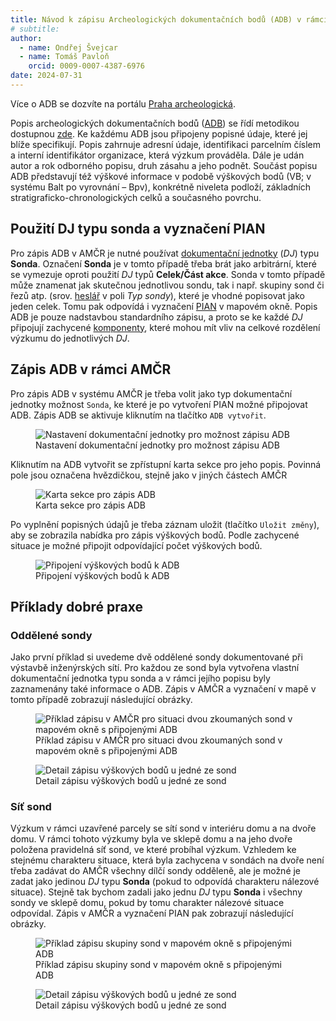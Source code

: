 ```yaml
---
title: Návod k zápisu Archeologických dokumentačních bodů (ADB) v rámci Pražské památkové rezervace
# subtitle: 
author:
  - name: Ondřej Švejcar
  - name: Tomáš Pavloň
    orcid: 0009-0007-4387-6976
date: 2024-07-31
---
```


::: {.callout-note}

Více o ADB se dozvíte na portálu [Praha archeologická](https://praha.aiscr.cz/){.external}.

:::

Popis archeologických dokumentačních bodů ([ADB](/slovnik/index.qmd#madb)) se řídí metodikou dostupnou [zde](https://praha.aiscr.cz/files/databaze-madb.pdf){.external}.
Ke každému ADB jsou připojeny popisné údaje, které jej blíže specifikují.
Popis zahrnuje adresní údaje, identifikaci parcelním číslem a interní identifikátor organizace, která výzkum prováděla.
Dále je udán autor a rok odborného popisu, druh zásahu a jeho podnět.
Součást popisu ADB představují též výškové informace v podobě výškových bodů (VB; v systému Balt po vyrovnání – Bpv), konkrétně niveleta podloží, základních stratigraficko-chronologických celků a současného povrchu.


## Použití DJ typu sonda a vyznačení PIAN

Pro zápis ADB v AMČR je nutné používat [dokumentační jednotky](/slovnik/index.qmd#dokumentační-jednotky) (*DJ*) typu **Sonda**.
Označení **Sonda** je v tomto případě třeba brát jako arbitrární, které se vymezuje oproti použití *DJ* typů **Celek/Část akce**.
Sonda v tomto případě může znamenat jak skutečnou jednotlivou sondu, tak i např. skupiny sond či řezů atp. (srov. [heslář](/o-systemu/heslare.qmd#sondy-madb) v poli *Typ sondy*), které je vhodné popisovat jako jeden celek.
Tomu pak odpovídá i vyznačení [PIAN](/slovnik/index.qmd#pian) v mapovém okně.
Popis ADB je pouze nadstavbou standardního zápisu, a proto se ke každé *DJ* připojují zachycené [komponenty](/slovnik/index.qmd#komponenty), které mohou mít vliv na celkové rozdělení výzkumu do jednotlivých *DJ*.


## Zápis ADB v rámci AMČR

Pro zápis ADB v systému AMČR je třeba volit jako typ dokumentační jednotky možnost `Sonda`, ke které je po vytvoření PIAN možné připojovat ADB.
Zápis ADB se aktivuje kliknutím na tlačítko `ADB vytvořit`.

![Nastavení dokumentační jednotky pro možnost zápisu ADB](figs/adb1.jpg)

Kliknutím na ADB vytvořit se zpřístupní karta sekce pro jeho popis. 
Povinná pole jsou označena hvězdičkou, stejně jako v jiných částech AMČR

![Karta sekce pro zápis ADB](figs/adb2.jpg)

Po vyplnění popisných údajů je třeba záznam uložit (tlačítko `Uložit změny`), aby se zobrazila nabídka pro zápis výškových bodů.
Podle zachycené situace je možné připojit odpovídající počet výškových bodů.

![Připojení výškových bodů k ADB](figs/adb3.jpg)


## Příklady dobré praxe

### Oddělené sondy

Jako první příklad si uvedeme dvě oddělené sondy dokumentované při výstavbě inženýrských sítí.
Pro každou ze sond byla vytvořena vlastní dokumentační jednotka typu sonda a v rámci jejího popisu byly zaznamenány také informace o ADB.
Zápis v AMČR a vyznačení v mapě v tomto případě zobrazují následující obrázky.

![Příklad zápisu v AMČR pro situaci dvou zkoumaných sond v mapovém okně s připojenými ADB](figs/adb4.jpg)

![Detail zápisu výškových bodů u jedné ze sond](figs/adb5.jpg)


### Síť sond

Výzkum v rámci uzavřené parcely se sítí sond v interiéru domu a na dvoře domu.
V rámci tohoto výzkumy byla ve sklepě domu a na jeho dvoře položena pravidelná síť sond, ve které probíhal výzkum.
Vzhledem ke stejnému charakteru situace, která byla zachycena v sondách na dvoře není třeba zadávat do AMČR všechny dílčí sondy odděleně, ale je možné je zadat jako jedinou *DJ* typu **Sonda** (pokud to odpovídá charakteru nálezové situace).
Stejně tak bychom zadali jako jednu *DJ* typu **Sonda** i všechny sondy ve sklepě domu, pokud by tomu charakter nálezové situace odpovídal.
Zápis v AMČR a vyznačení PIAN pak zobrazují následující obrázky.

![Příklad zápisu skupiny sond v mapovém okně s připojenými ADB](figs/adb6.jpg)

![Detail zápisu výškových bodů u jedné ze sond](figs/adb7.jpg)
